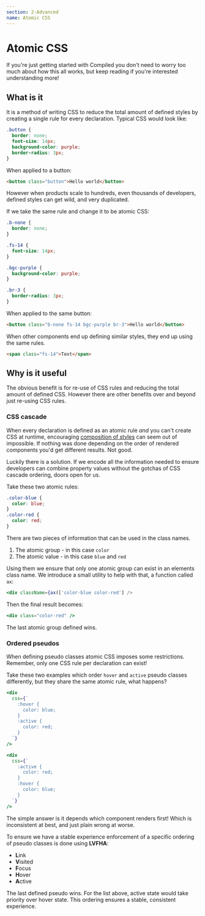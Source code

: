 ```yaml
---
section: 2-Advanced
name: Atomic CSS
---
```


# Atomic CSS

If you're just getting started with Compiled you don't need to worry too much about how this all works,
but keep reading if you're interested understanding more!

## What is it

It is a method of writing CSS to reduce the total amount of defined styles by creating a single rule for every declaration.
Typical CSS would look like:

```css
.button {
  border: none;
  font-size: 14px;
  background-color: purple;
  border-radius: 3px;
}
```

When applied to a button:

```html
<button class="button">Hello world</button>
```

However when products scale to hundreds,
even thousands of developers,
defined styles can get wild,
and very duplicated.

If we take the same rule and change it to be atomic CSS:

```css
.b-none {
  border: none;
}

.fs-14 {
  font-size: 14px;
}

.bgc-purple {
  background-color: purple;
}

.br-3 {
  border-radius: 3px;
}
```

When applied to the same button:

```html
<button class="b-none fs-14 bgc-purple br-3">Hello world</button>
```

When other components end up defining similar styles,
they end up using the same rules.

```html
<span class="fs-14">Text</span>
```

## Why is it useful

The obvious benefit is for re-use of CSS rules and reducing the total amount of defined CSS.
However there are other benefits over and beyond just re-using CSS rules.

### CSS cascade

When every declaration is defined as an atomic rule _and_ you can't create CSS at runtime,
encouraging [composition of styles](/composition) can seem out of impossible.
If nothing was done depending on the order of rendered components you'd get different results.
Not good.

Luckily there is a solution.
If we encode all the information needed to ensure developers can combine property values without the gotchas of CSS cascade ordering,
doors open for us.

Take these two atomic rules:

```css
.color-blue {
  color: blue;
}
.color-red {
  color: red;
}
```

There are two pieces of information that can be used in the class names.

1. The atomic group - in this case `color`
1. The atomic value - in this case `blue` and `red`

Using them we ensure that only one atomic group can exist in an elements class name.
We introduce a small utility to help with that,
a function called `ax`:

```jsx
<div className={ax(['color-blue color-red'] />
```

Then the final result becomes:

```jsx
<div class="color-red" />
```

The last atomic group defined wins.

### Ordered pseudos

When defining pseudo classes atomic CSS imposes some restrictions.
Remember,
only one CSS rule per declaration can exist!

Take these two examples which order `hover` and `active` pseudo classes differently,
but they share the same atomic rule,
what happens?

```jsx
<div
  css={`
    :hover {
      color: blue;
    }
    :active {
      color: red;
    }
  `}
/>
```

```jsx
<div
  css={`
    :active {
      color: red;
    }
    :hover {
      color: blue;
    }
  `}
/>
```

The simple answer is it depends which component renders first!
Which is inconsistent at best,
and just plain wrong at worse.

To ensure we have a stable experience enforcement of a specific ordering of pseudo classes is done using **LVFHA**:

- **L**ink
- **V**isited
- **F**ocus
- **H**over
- **A**ctive

The last defined pseudo wins.
For the list above,
active state would take priority over hover state.
This ordering ensures a stable,
consistent experience.
